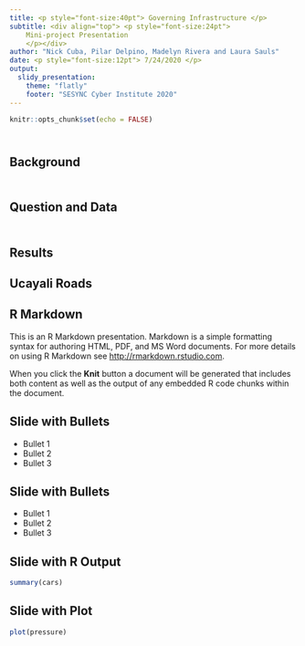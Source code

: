 ```yaml
--- 
title: <p style="font-size:40pt"> Governing Infrastructure </p>  
subtitle: <div align="top"> <p style="font-size:24pt">
    Mini-project Presentation 
    </p></div> 
author: "Nick Cuba, Pilar Delpino, Madelyn Rivera and Laura Sauls"
date: <p style="font-size:12pt"> 7/24/2020 </p>
output: 
  slidy_presentation:
    theme: "flatly" 
    footer: "SESYNC Cyber Institute 2020"
--- 
```


```r
knitr::opts_chunk$set(echo = FALSE)
```

## <br/> Background

## <br/> Question and Data

## <br/> Results

## Ucayali Roads


## R Markdown

This is an R Markdown presentation. Markdown is a simple formatting syntax for authoring HTML, PDF, and MS Word documents. For more details on using R Markdown see <http://rmarkdown.rstudio.com>.

When you click the **Knit** button a document will be generated that includes both content as well as the output of any embedded R code chunks within the document.

## Slide with Bullets

- Bullet 1
- Bullet 2
- Bullet 3

## Slide with Bullets

- Bullet 1
- Bullet 2
- Bullet 3

## Slide with R Output

```r
summary(cars)
```

## Slide with Plot

```r
plot(pressure)
```

